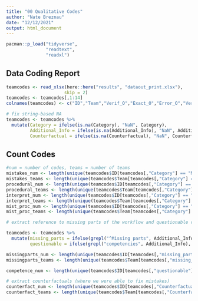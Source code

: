 ```yaml
---
title: "00 Qualitative Codes"
author: "Nate Breznau"
date: "12/12/2021"
output: html_document
---
```


```r

pacman::p_load("tidyverse",
               "readtext",
               "readxl")
```

## Data Coding Report

```r
teamcodes <- read_xlsx(here::here("results", "dataout_print.xlsx"),
                      skip = 2)
teamcodes <- teamcodes[,1:14]
colnames(teamcodes) <- c("ID","Team","Verif_O","Exact_O","Error_O","Verif_C","Exact_C","Error_C","gap","Sources_of_Variability","Category",	"Additional_Info",	"Counterfactual",	"Group")

# fix string-based NA
teamcodes <- teamcodes %>%
  mutate(Category = ifelse(is.na(Category), "NaN", Category),
         Additional_Info = ifelse(is.na(Additional_Info), "NaN", Additional_Info),
         Counterfactual = ifelse(is.na(Counterfactual), "NaN", Counterfactual))
```

## Count Codes

```r
#num = number of codes, teams = number of teams
mistakes_num <- length(unique(teamcodes$ID[teamcodes[,"Category"] == "Mistake"]))
mistakes_teams <- length(unique(teamcodes$Team[teamcodes[,"Category"] == "Mistake"]))
procedural_num <- length(unique(teamcodes$ID[teamcodes[,"Category"] == "Procedural"]))
procedural_teams <- length(unique(teamcodes$Team[teamcodes[,"Category"] == "Procedural"]))
interpret_num <- length(unique(teamcodes$ID[teamcodes[,"Category"] == "Interpretational"]))
interpret_teams <- length(unique(teamcodes$Team[teamcodes[,"Category"] == "Interpretational"]))
mist_proc_num <- length(unique(teamcodes$ID[teamcodes[,"Category"] == "Mistake-Procedural"]))
mist_proc_teams <- length(unique(teamcodes$Team[teamcodes[,"Category"] == "Mistake-Procedural"]))

# extract reference to missing parts of the workflow and questionable competencies as they are located in the Additional_Info column

teamcodes <- teamcodes %>%
  mutate(missing_parts = ifelse(grepl("^Missing parts", Additional_Info), TRUE, FALSE),
         questionable = ifelse(grepl("competencies", Additional_Info), TRUE, FALSE))

missingparts_num <- length(unique(teamcodes$ID[teamcodes[,"missing_parts"] == TRUE]))
missingparts_teams <- length(unique(teamcodes$Team[teamcodes[,"missing_parts"] == TRUE]))

competence_num <- length(unique(teamcodes$ID[teamcodes[,"questionable"] == TRUE]))

# extract counterfactuals (where we were able to fix mistakes)
counterfact_num <- length(unique(teamcodes$ID[teamcodes[,"Counterfactual"] == "Yes"]))
counterfact_teams <- length(unique(teamcodes$Team[teamcodes[,"Counterfactual"] == "Yes"]))
```

